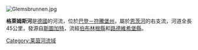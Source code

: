[[Image:Glemsbrunnen.jpg|right]]
{{coord|48|56|26|N|9|3|12|E|region:DE-BW|display=title}}

'''格萊姆斯河'''是[[德國|德國]]的河流，位於[[巴登－符騰堡州|巴登－符騰堡州]]，屬於[[恩茨河|恩茨河]]的右支流，河道全長45公里，發源自[[斯圖加特|斯圖加特]]，流經[[伯布林根縣|伯布林根縣]]和[[路德維希堡縣|路德維希堡縣]]。

{{Germany-geo-stub}}
[[Category:莱茵河流域|Category:莱茵河流域]]